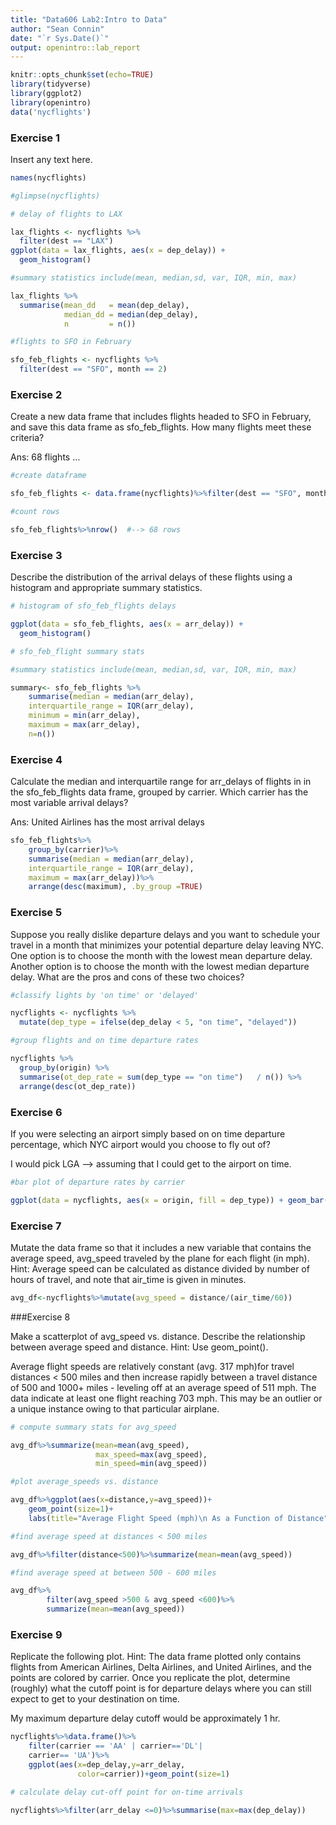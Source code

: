 ---
title: "Data606 Lab2:Intro to Data"
author: "Sean Connin"
date: "`r Sys.Date()`"
output: openintro::lab_report
---

```{r load-packages, message=FALSE}
knitr::opts_chunk$set(echo=TRUE)
library(tidyverse)
library(ggplot2)
library(openintro)
data('nycflights')
```

### Exercise 1

Insert any text here.

```{r code-chunk-label}
names(nycflights)

#glimpse(nycflights)

# delay of flights to LAX

lax_flights <- nycflights %>%
  filter(dest == "LAX")
ggplot(data = lax_flights, aes(x = dep_delay)) +
  geom_histogram()

#summary statistics include(mean, median,sd, var, IQR, min, max)

lax_flights %>%
  summarise(mean_dd   = mean(dep_delay), 
            median_dd = median(dep_delay), 
            n         = n())

#flights to SFO in February

sfo_feb_flights <- nycflights %>%
  filter(dest == "SFO", month == 2)
```

### Exercise 2
Create a new data frame that includes flights headed to SFO in February, and save this data frame as sfo_feb_flights. How many flights meet these criteria?

Ans: 68 flights
...
```{r}

#create dataframe

sfo_feb_flights <- data.frame(nycflights)%>%filter(dest == "SFO", month == 2)

#count rows

sfo_feb_flights%>%nrow()  #--> 68 rows
```
### Exercise 3

Describe the distribution of the arrival delays of these flights using a histogram and appropriate summary statistics.
```{r}

# histogram of sfo_feb_flights delays

ggplot(data = sfo_feb_flights, aes(x = arr_delay)) +
  geom_histogram()

# sfo_feb_flight summary stats

#summary statistics include(mean, median,sd, var, IQR, min, max)

summary<- sfo_feb_flights %>% 
    summarise(median = median(arr_delay),
    interquartile_range = IQR(arr_delay), 
    minimum = min(arr_delay), 
    maximum = max(arr_delay), 
    n=n())

```
### Exercise 4

Calculate the median and interquartile range for arr_delays of flights in in the sfo_feb_flights data frame, grouped by carrier. Which carrier has the most variable arrival delays?

Ans: United Airlines has the most arrival delays
```{r}
sfo_feb_flights%>%
    group_by(carrier)%>%
    summarise(median = median(arr_delay),
    interquartile_range = IQR(arr_delay), 
    maximum = max(arr_delay))%>%
    arrange(desc(maximum), .by_group =TRUE)

```
### Exercise 5

Suppose you really dislike departure delays and you want to schedule your travel in a month that minimizes your potential departure delay leaving NYC. One option is to choose the month with the lowest mean departure delay. Another option is to choose the month with the lowest median departure delay. What are the pros and cons of these two choices?
```{r}
#classify lights by 'on time' or 'delayed'

nycflights <- nycflights %>%
  mutate(dep_type = ifelse(dep_delay < 5, "on time", "delayed"))

#group flights and on time departure rates

nycflights %>%
  group_by(origin) %>%
  summarise(ot_dep_rate = sum(dep_type == "on time")   / n()) %>%
  arrange(desc(ot_dep_rate))
```
### Exercise 6

If you were selecting an airport simply based on on time departure percentage, which NYC airport would you choose to fly out of?

I would pick LGA --> assuming that I could get to the airport on time.
```{r}

#bar plot of departure rates by carrier

ggplot(data = nycflights, aes(x = origin, fill = dep_type)) + geom_bar()
```
### Exercise 7

Mutate the data frame so that it includes a new variable that contains the average speed, avg_speed traveled by the plane for each flight (in mph). Hint: Average speed can be calculated as distance divided by number of hours of travel, and note that air_time is given in minutes.
```{r}
avg_df<-nycflights%>%mutate(avg_speed = distance/(air_time/60))
```
###Exercise 8

Make a scatterplot of avg_speed vs. distance. Describe the relationship between average speed and distance. Hint: Use geom_point().

Average flight speeds are relatively constant (avg. 317 mph)for travel distances < 500 miles and then increase rapidly between a travel distance of 500 and 1000+ miles - leveling off at an average speed of 511 mph. The data indicate at least one flight reaching 703 mph. This may be an outlier or a unique instance owing to that particular airplane.  
```{r}

# compute summary stats for avg_speed

avg_df%>%summarize(mean=mean(avg_speed),
                   max_speed=max(avg_speed),
                   min_speed=min(avg_speed))

#plot average_speeds vs. distance

avg_df%>%ggplot(aes(x=distance,y=avg_speed))+
    geom_point(size=1)+
    labs(title="Average Flight Speed (mph)\n As a Function of Distance", y="Average Speed (mph)", x = "Distance (miles)")+ theme(plot.title=element_text(hjust=0.5))

#find average speed at distances < 500 miles

avg_df%>%filter(distance<500)%>%summarize(mean=mean(avg_speed))

#find average speed at between 500 - 600 miles

avg_df%>%
        filter(avg_speed >500 & avg_speed <600)%>%
        summarize(mean=mean(avg_speed))

```
### Exercise 9

Replicate the following plot. Hint: The data frame plotted only contains flights from American Airlines, Delta Airlines, and United Airlines, and the points are colored by carrier. Once you replicate the plot, determine (roughly) what the cutoff point is for departure delays where you can still expect to get to your destination on time.

My maximum departure delay cutoff would be approximately 1 hr. 
```{r}
nycflights%>%data.frame()%>%
    filter(carrier == 'AA' | carrier=='DL'|
    carrier== 'UA')%>%
    ggplot(aes(x=dep_delay,y=arr_delay,
               color=carrier))+geom_point(size=1)

# calculate delay cut-off point for on-time arrivals

nycflights%>%filter(arr_delay <=0)%>%summarise(max=max(dep_delay))
```
